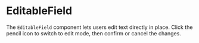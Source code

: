 
<Meta title="Molecules/EditableField" of={EditableField} />

# EditableField

The `EditableField` component lets users edit text directly in place. Click the pencil icon to switch to edit mode, then confirm or cancel the changes.

<Canvas>
  <Story name="Examples">
    <div className="space-y-2">
      <EditableField initialValue="Producto 1" />
      <EditableField initialValue="En edición" editable />
    </div>
  </Story>
</Canvas>

<ArgsTable of={EditableField} />
